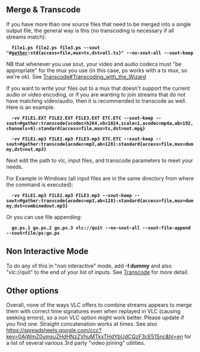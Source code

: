 {{Howto|merge and transcode multiple videos with a script}}
==Merge & Transcode==

If you have more than one source files that need to be merged into a single output file, the general way is this (no transcoding is necessary if all streams match):

 {{Prompt|cmd}} '''{{Path to VLC|windows}} file1.ps file2.ps file3.ps --sout "#[[Documentation:Modules/gather|gather]]:std{access=file,mux=ts,dst=all.ts}" --no-sout-all --sout-keep'''

NB that whenever you use sout, your video and audio codecs must "be appropriate" for the mux you use (in this case, ps works with a ts mux, so we're ok). See [[Transcode#Transcoding_with_the_Wizard]]

If you want to write your files out to a mux that doesn't support the current audio or video encoding, or if you are wanting to join streams that do not have matching video/audio, then it is recommended to transcode as well.  Here is an example.

 {{Prompt|cmd}} '''{{Path to VLC|windows}} -vv FILE1.EXT FILE2.EXT FILE3.EXT ETC.ETC --sout-keep --sout=#gather:transcode{vcodec=h264,vb=1024,scale=1,acodec=mp4a,ab=192,channels=6}:standard{access=file,mux=ts,dst=out.mpg}'''

 {{Prompt|cmd}} '''{{Path to VLC|windows}} -vv FILE1.mp3 FILE2.mp3 FILE3.mp3 ETC.ETC --sout-keep --sout=#gather:transcode{acodec=mp3,ab=128}:standard{access=file,mux=dummy,dst=out.mp3}'''

Next edit the path to vlc, input files, and transcode parameters to meet your needs.

For Example in Windows (all input files are in the same directory from where the command is executed):
 {{Prompt|cmd}} '''{{Path to VLC|windows}} -vv FILE1.mp3 FILE2.mp3 FILE3.mp3 --sout-keep --sout=#gather:transcode{acodec=mp3,ab=128}:standard{access=file,mux=dummy,dst=combinedout.mp3}'''

Or you can use file appending:

 {{Prompt|cmd}} '''{{Path to VLC|windows}} go.ps.1 go.ps.2 go.ps.3  vlc://quit --no-sout-all --sout-file-append --sout=file/ps:go.ps'''

==Non Interactive Mode==

To do any of this in "non interactive" mode, add '''-I dummy'''  and also "vlc://quit" to the end of your list of inputs.  See [[Transcode]] for more detail.

==Other options==

Overall, none of the ways VLC offers to combine streams appears to merge them with correct time signatures<ref> even when replayed in VLC (causing seeking errors), so a non VLC option might work better.  Please update if you find one.  Straight concatenation works at times. See also https://spreadsheets.google.com/ccc?key=0AjWmZ0umsuZHdHNzZVhuMTkxTHdYbUdCQzF3cE51Snc&hl=en for a list of several various 3rd party "video joining" utilities.